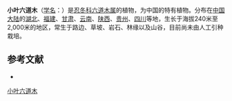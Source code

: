 {{Speciesbox
| name = 小叶六道木
| status = 
| status_system = 
| image =
| genus = Abelia
| species = parvifolia
| authority = Hemsl.
}}

'''小叶六道木'''（[[学名|学名]]：{{lang|la|''Abelia parvifolia''}}）是[[忍冬科|忍冬科]][[六道木属|六道木属]]的植物，为中国的特有植物。分布在[[中国大陆|中国大陆]]的[[湖北|湖北]]、[[福建|福建]]、[[甘肃|甘肃]]、[[云南|云南]]、[[陕西|陕西]]、[[贵州|贵州]]、[[四川|四川]]等地，生长于海拔240米至2,000米的地区，常生于路边、草坡、岩石、林缘以及山谷，目前尚未由人工引种栽培。

== 参考文献 ==
<div class="references-small">
* {{cite web| url =http://www.bioinfo.cn/db05/KmzwSpecies.php?action=view&id=2813| title =小叶六道木| work =《中国高等植物数据库全库》| publisher =中国科学院微生物研究所| author =昆明植物研究所| accessdate =2009-02-23| deadurl =yes| archiveurl =https://web.archive.org/web/20160305032441/http://www.bioinfo.cn/db05/KmzwSpecies.php?action=view&id=2813| archivedate =2016-03-05}}
</div>
{{Taxonbar|from=Q10958064}}

[[Category:六道木属|小叶六道木]]


{{植物小作品}}